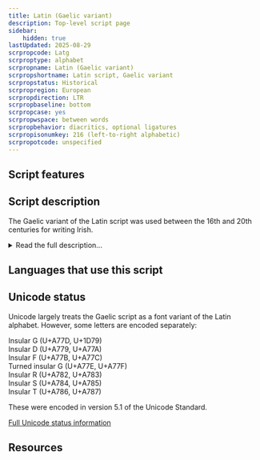 ```yaml
---
title: Latin (Gaelic variant)
description: Top-level script page
sidebar:
    hidden: true
lastUpdated: 2025-08-29
scrpropcode: Latg
scrproptype: alphabet
scrpropname: Latin (Gaelic variant)
scrpropshortname: Latin script, Gaelic variant
scrpropstatus: Historical
scrpropregion: European
scrpropdirection: LTR
scrpropbaseline: bottom
scrpropcase: yes
scrpropwspace: between words
scrpropbehavior: diacritics, optional ligatures
scrpropisonumkey: 216 (left-to-right alphabetic)
scrpropotcode: unspecified
---
```



## Script features

<ScriptInfo />

## Script description

The Gaelic variant of the Latin script was used between the 16th and 20th centuries for writing Irish.

<details>
<summary>Read the full description...</summary>Modern and digital forms of the script are based on traditional hand-written manuscript styles.

There are a number of typefaces subsumed under the term ‘Gaelic type’. Michael Everson identifies over 100 Gaelic typefaces dating from 1567 to the present. All Gaelic typefaces include the twenty-six letters of the Latin alphabet, plus the accented vowels and dotted consonants used for writing Irish, and the Tironian sign [_et_](https://scriptsource.org/char/U00204A), which represents the Irish word _agus_, meaning “and”. Archaic ligatures are also sometimes included.

Gaelic type is now largely restricted to decorative contexts. Modern Irish is written using the following Latin letters:

a á b c d e é f g h i í l m n o ó p r s t u ú<br />
j k q v w x y z (for loanwords only)

More information can be found [here](https://scriptsource.org/ws/ga/sym).
</details>

## Languages that use this script

<WsList script='Latg' wsMax='5' />

## Unicode status

Unicode largely treats the Gaelic script as a font variant of the Latin alphabet. However, some letters are encoded separately:

Insular G (U+A77D, U+1D79)<br />
Insular D (U+A779, U+A77A)<br />
Insular F (U+A77B, U+A77C)<br />
Turned insular G (U+A77E, U+A77F)<br />
Insular R (U+A782, U+A783)<br />
Insular S (U+A784, U+A785)<br />
Insular T (U+A786, U+A787)

These were encoded in version 5.1 of the Unicode Standard.


[Full Unicode status information](/scrlang/unicode/latg-unicode)

## Resources

<ScriptResources detailSummary='seemore' />

